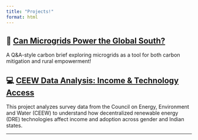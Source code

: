 ```yaml
---
title: "Projects!"
format: html
---
```


## 🔌 [Can Microgrids Power the Global South?](projects/microgrids.qmd)
A Q&A-style carbon brief exploring microgrids as a tool for both carbon mitigation and rural empowerment!

## 💻 [CEEW Data Analysis: Income & Technology Access](projects/ceew.qmd)
This project analyzes survey data from the Council on Energy, Environment and Water (CEEW) to understand how decentralized renewable energy (DRE) technologies affect income and adoption across gender and Indian states.

---
